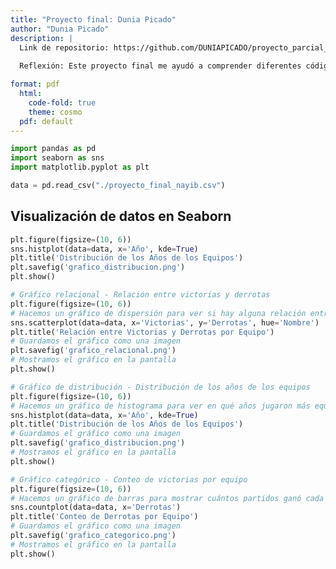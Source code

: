 ---
title: "Proyecto final: Dunia Picado"
author: "Dunia Picado"
description: |
  Link de repositorio: https://github.com/DUNIAPICADO/proyecto_parcial_Duniap.git
  
  Reflexión: Este proyecto final me ayudó a comprender diferentes códigos que no recordaba, fue un poco difícil.

format: pdf 
  html:
    code-fold: true
    theme: cosmo
  pdf: default
---
```{python}
import pandas as pd
import seaborn as sns
import matplotlib.pyplot as plt

data = pd.read_csv("./proyecto_final_nayib.csv")

```


## Visualización de datos en Seaborn


```{python}
plt.figure(figsize=(10, 6))
sns.histplot(data=data, x='Año', kde=True)
plt.title('Distribución de los Años de los Equipos')
plt.savefig('grafico_distribucion.png')
plt.show()
```


```{python}
# Gráfico relacional - Relación entre victorias y derrotas
plt.figure(figsize=(10, 6))
# Hacemos un gráfico de dispersión para ver si hay alguna relación entre las victorias y derrotas de los equipos
sns.scatterplot(data=data, x='Victorias', y='Derrotas', hue='Nombre')
plt.title('Relación entre Victorias y Derrotas por Equipo')
# Guardamos el gráfico como una imagen
plt.savefig('grafico_relacional.png')
# Mostramos el gráfico en la pantalla
plt.show()
```

```{python}
# Gráfico de distribución - Distribución de los años de los equipos
plt.figure(figsize=(10, 6))
# Hacemos un gráfico de histograma para ver en qué años jugaron más equipos
sns.histplot(data=data, x='Año', kde=True)
plt.title('Distribución de los Años de los Equipos')
# Guardamos el gráfico como una imagen
plt.savefig('grafico_distribucion.png')
# Mostramos el gráfico en la pantalla
plt.show()
```

```{python}
# Gráfico categórico - Conteo de victorias por equipo
plt.figure(figsize=(10, 6))
# Hacemos un gráfico de barras para mostrar cuántos partidos ganó cada equipo
sns.countplot(data=data, x='Derrotas')
plt.title('Conteo de Derrotas por Equipo')
# Guardamos el gráfico como una imagen
plt.savefig('grafico_categorico.png')
# Mostramos el gráfico en la pantalla
plt.show()
```